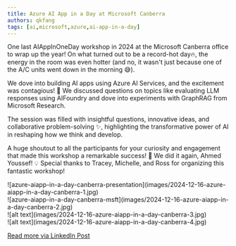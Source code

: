 ```yaml
---
title: Azure AI App in a Day at Microsoft Canberra
authors: qkfang
tags: [ai,microsoft,azure,ai-app-in-a-day]
---
```



One last AIAppInOneDay workshop in 2024 at the Microsoft Canberra office to wrap up the year! On what turned out to be a record-hot day🔥, the energy in the room was even hotter (and no, it wasn't just because one of the A/C units went down in the morning 😅). 

We dove into building AI apps using Azure AI Services, and the excitement was contagious! 🎉 We discussed questions on topics like evaluating LLM responses using AIFoundry and dove into experiments with GraphRAG from Microsoft Research.

The session was filled with insightful questions, innovative ideas, and collaborative problem-solving ✨, highlighting the transformative power of AI in reshaping how we think and develop.

A huge shoutout to all the participants for your curiosity and engagement that made this workshop a remarkable success! 🙌 We did it again, Ahmed Youssef! 💡 Special thanks to Tracey, Michelle, and Ross for organizing this fantastic workshop!

<div className="img-grid">
  <div className="img-item">
    ![azure-aiapp-in-a-day-canberra-presentation](images/2024-12-16-azure-aiapp-in-a-day-canberra-1.jpg)
  </div>
  <div className="img-item">
    ![azure-aiapp-in-a-day-canberra-msft](images/2024-12-16-azure-aiapp-in-a-day-canberra-2.jpg)
  </div>
  <div className="img-item">
    ![alt text](images/2024-12-16-azure-aiapp-in-a-day-canberra-3.jpg)
  </div>
  <div className="img-item">
    ![alt text](images/2024-12-16-azure-aiapp-in-a-day-canberra-4.jpg)
  </div>
</div>

<a href="https://www.linkedin.com/posts/qkfang_aiappinoneday-canberra-aifoundry-activity-7276897923714465794--xUW" target="_blank">Read more via LinkedIn Post</a>
